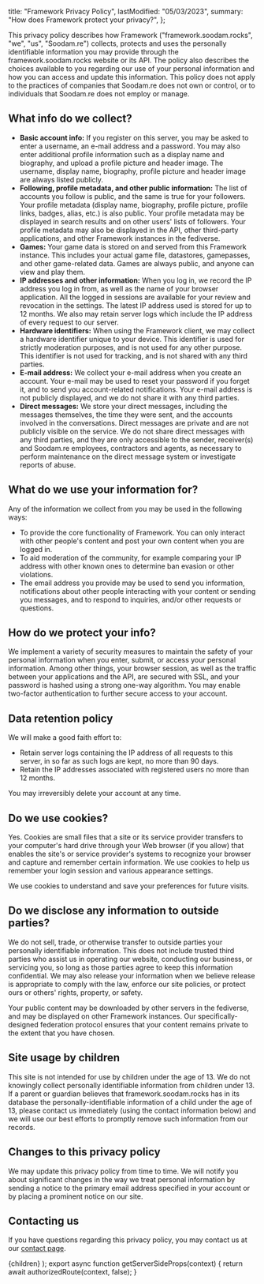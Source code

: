 
  title: "Framework Privacy Policy",
  lastModified: "05/03/2023",
  summary: "How does Framework protect your privacy?",
};

This privacy policy describes how Framework ("framework.soodam.rocks", "we", "us", "Soodam.re") collects,
protects and uses the personally identifiable information you may provide through the
framework.soodam.rocks website or its API. The policy also describes the choices available to you
regarding our use of your personal information and how you can access and update this information. This policy
does not apply to the practices of companies that Soodam.re does not own or control, or to
individuals that Soodam.re does not employ or manage.

## What info do we collect?

- **Basic account info:** If you register on this server, you may be asked to enter a username, an e-mail address and a
  password. You may also enter additional profile information such as a display name and biography,
  and upload a profile picture and header image. The username, display name, biography, profile
  picture and header image are always listed publicly.
- **Following, profile metadata, and other public information:** The list of accounts you follow is public, and
  the same is true for your followers. Your profile metadata (display name, biography, profile picture,
  profile links, badges, alias, etc.) is also public. Your profile metadata may be displayed in search
  results and on other users' lists of followers. Your profile metadata may also be displayed in the
  API, other third-party applications, and other Framework instances in the fediverse.
- **Games:** Your game data is stored on and served from this Framework instance. This includes your
  actual game file, datastores, gamepasses, and other game-related data. Games are always public,
  and anyone can view and play them.
- **IP addresses and other information:** When you log in, we record the IP address you log in from,
  as well as the name of your browser application. All the logged in sessions are available for your
  review and revocation in the settings. The latest IP address used is stored for up to 12 months.
  We also may retain server logs which include the IP address of every request to our server.
- **Hardware identifiers:** When using the Framework client, we may collect a hardware identifier
  unique to your device. This identifier is used for strictly moderation purposes, and is not used
  for any other purpose. This identifier is not used for tracking, and is not shared with any third
  parties.
- **E-mail address:** We collect your e-mail address when you create an account. Your e-mail may be
  used to reset your password if you forget it, and to send you account-related notifications.
  Your e-mail address is not publicly displayed, and we do not share it with any third parties.
- **Direct messages:** We store your direct messages, including the messages themselves, the time
  they were sent, and the accounts involved in the conversations. Direct messages are private and
  are not publicly visible on the service. We do not share direct messages with any third parties,
  and they are only accessible to the sender, receiver(s) and Soodam.re employees, contractors and
  agents, as necessary to perform maintenance on the direct message system or investigate reports
  of abuse.

## What do we use your information for?

Any of the information we collect from you may be used in the following ways:

- To provide the core functionality of Framework. You can only interact with other people's content
  and post your own content when you are logged in.
- To aid moderation of the community, for example comparing your IP address with other known ones to
  determine ban evasion or other violations.
- The email address you provide may be used to send you information, notifications about other people
  interacting with your content or sending you messages, and to respond to inquiries, and/or other
  requests or questions.

## How do we protect your info?

We implement a variety of security measures to maintain the safety of your personal information
when you enter, submit, or access your personal information. Among other things, your browser session,
as well as the traffic between your applications and the API, are secured with SSL, and your password
is hashed using a strong one-way algorithm. You may enable two-factor authentication to further secure
access to your account.

## Data retention policy

We will make a good faith effort to:

- Retain server logs containing the IP address of all requests to this server, in so far as such logs
  are kept, no more than 90 days.
- Retain the IP addresses associated with registered users no more than 12 months.

You may irreversibly delete your account at any time.

## Do we use cookies?

Yes. Cookies are small files that a site or its service provider transfers to your computer's hard
drive through your Web browser (if you allow) that enables the site's or service provider's systems
to recognize your browser and capture and remember certain information. We use cookies to help us
remember your login session and various appearance settings.

We use cookies to understand and save your preferences for future visits.

## Do we disclose any information to outside parties?

We do not sell, trade, or otherwise transfer to outside parties your personally identifiable
information. This does not include trusted third parties who assist us in operating our website,
conducting our business, or servicing you, so long as those parties agree to keep this information
confidential. We may also release your information when we believe release is appropriate to comply
with the law, enforce our site policies, or protect ours or others' rights, property, or safety.

Your public content may be downloaded by other servers in the fediverse, and may be displayed on
other Framework instances. Our specifically-designed federation protocol ensures that your content
remains private to the extent that you have chosen.

## Site usage by children

This site is not intended for use by children under the age of 13. We do not knowingly collect
personally identifiable information from children under 13. If a parent or guardian believes that
framework.soodam.rocks has in its database the personally-identifiable information of a child under
the age of 13, please contact us immediately (using the contact information below) and we will use
our best efforts to promptly remove such information from our records.

## Changes to this privacy policy

We may update this privacy policy from time to time. We will notify you about significant changes
in the way we treat personal information by sending a notice to the primary email address specified
in your account or by placing a prominent notice on our site.

## Contacting us

If you have questions regarding this privacy policy, you may contact us at our [contact page](/support).

  <DocWrapper meta={meta}>{children}</DocWrapper>
);
export async function getServerSideProps(context) {
  return await authorizedRoute(context, false);
}
